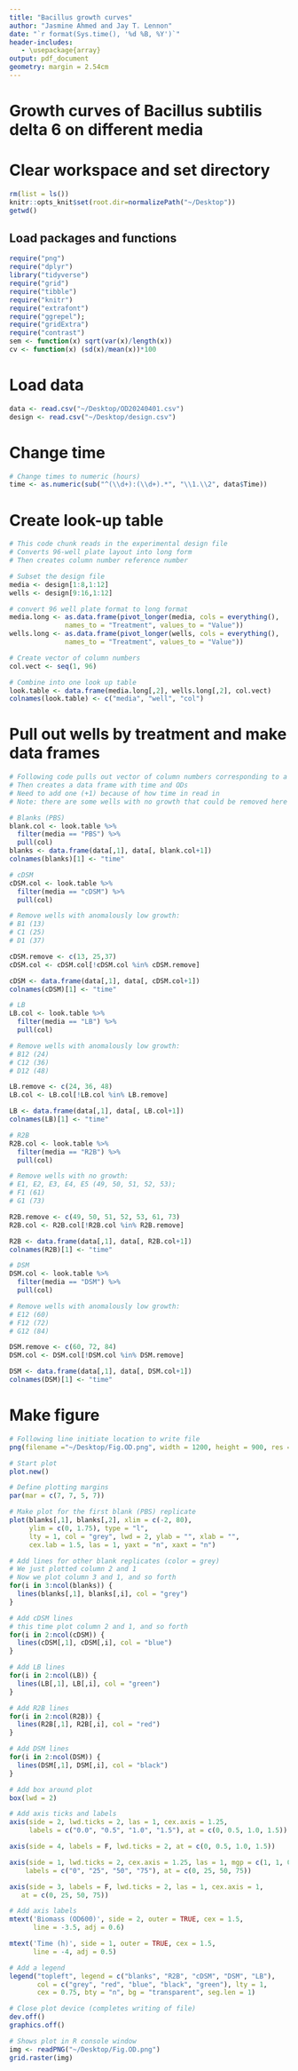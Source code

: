 ```yaml
---
title: "Bacillus growth curves"
author: "Jasmine Ahmed and Jay T. Lennon"
date: "`r format(Sys.time(), '%d %B, %Y')`"
header-includes:
   - \usepackage{array}
output: pdf_document
geometry: margin = 2.54cm
---
```


# Growth curves of Bacillus subtilis delta 6 on different media

# Clear workspace and set directory

```r
rm(list = ls())
knitr::opts_knit$set(root.dir=normalizePath("~/Desktop"))
getwd()
```

## Load packages and functions

```r
require("png")
require("dplyr")
library("tidyverse")
require("grid")
require("tibble")
require("knitr")
require("extrafont")
require("ggrepel");
require("gridExtra")
require("contrast")
sem <- function(x) sqrt(var(x)/length(x))
cv <- function(x) (sd(x)/mean(x))*100
```

# Load data

```r
data <- read.csv("~/Desktop/OD20240401.csv")
design <- read.csv("~/Desktop/design.csv")
```

# Change time

```r
# Change times to numeric (hours)
time <- as.numeric(sub("^(\\d+):(\\d+).*", "\\1.\\2", data$Time))
```

# Create look-up table

```r
# This code chunk reads in the experimental design file
# Converts 96-well plate layout into long form
# Then creates column number reference number

# Subset the design file
media <- design[1:8,1:12]
wells <- design[9:16,1:12]

# convert 96 well plate format to long format
media.long <- as.data.frame(pivot_longer(media, cols = everything(), 
              names_to = "Treatment", values_to = "Value"))
wells.long <- as.data.frame(pivot_longer(wells, cols = everything(), 
              names_to = "Treatment", values_to = "Value"))

# Create vector of column numbers
col.vect <- seq(1, 96)

# Combine into one look up table
look.table <- data.frame(media.long[,2], wells.long[,2], col.vect)
colnames(look.table) <- c("media", "well", "col")
```


# Pull out wells by treatment and make data frames

```r
# Following code pulls out vector of column numbers corresponding to a medium
# Then creates a data frame with time and ODs
# Need to add one (+1) because of how time in read in
# Note: there are some wells with no growth that could be removed here

# Blanks (PBS)
blank.col <- look.table %>%
  filter(media == "PBS") %>%
  pull(col)
blanks <- data.frame(data[,1], data[, blank.col+1])
colnames(blanks)[1] <- "time"

# cDSM
cDSM.col <- look.table %>%
  filter(media == "cDSM") %>%
  pull(col)

# Remove wells with anomalously low growth: 
# B1 (13)
# C1 (25)
# D1 (37)

cDSM.remove <- c(13, 25,37)
cDSM.col <- cDSM.col[!cDSM.col %in% cDSM.remove]

cDSM <- data.frame(data[,1], data[, cDSM.col+1])
colnames(cDSM)[1] <- "time"

# LB
LB.col <- look.table %>%
  filter(media == "LB") %>%
  pull(col)

# Remove wells with anomalously low growth: 
# B12 (24)
# C12 (36)
# D12 (48)

LB.remove <- c(24, 36, 48)
LB.col <- LB.col[!LB.col %in% LB.remove]

LB <- data.frame(data[,1], data[, LB.col+1])
colnames(LB)[1] <- "time"

# R2B
R2B.col <- look.table %>%
  filter(media == "R2B") %>%
  pull(col)

# Remove wells with no growth: 
# E1, E2, E3, E4, E5 (49, 50, 51, 52, 53); 
# F1 (61)
# G1 (73)

R2B.remove <- c(49, 50, 51, 52, 53, 61, 73)
R2B.col <- R2B.col[!R2B.col %in% R2B.remove]

R2B <- data.frame(data[,1], data[, R2B.col+1])
colnames(R2B)[1] <- "time"

# DSM
DSM.col <- look.table %>%
  filter(media == "DSM") %>%
  pull(col)

# Remove wells with anomalously low growth: 
# E12 (60)
# F12 (72)
# G12 (84)

DSM.remove <- c(60, 72, 84)
DSM.col <- DSM.col[!DSM.col %in% DSM.remove]

DSM <- data.frame(data[,1], data[, DSM.col+1])
colnames(DSM)[1] <- "time"
```


# Make figure

```r

# Following line initiate location to write file
png(filename ="~/Desktop/Fig.OD.png", width = 1200, height = 900, res = 96 * 2) 

# Start plot 
plot.new()

# Define plotting margins
par(mar = c(7, 7, 5, 7))

# Make plot for the first blank (PBS) replicate
plot(blanks[,1], blanks[,2], xlim = c(-2, 80), 
     ylim = c(0, 1.75), type = "l", 
     lty = 1, col = "grey", lwd = 2, ylab = "", xlab = "", 
     cex.lab = 1.5, las = 1, yaxt = "n", xaxt = "n")

# Add lines for other blank replicates (color = grey)
# We just plotted column 2 and 1
# Now we plot column 3 and 1, and so forth
for(i in 3:ncol(blanks)) {
  lines(blanks[,1], blanks[,i], col = "grey")  
}

# Add cDSM lines
# this time plot column 2 and 1, and so forth
for(i in 2:ncol(cDSM)) {
  lines(cDSM[,1], cDSM[,i], col = "blue")  
}

# Add LB lines
for(i in 2:ncol(LB)) {
  lines(LB[,1], LB[,i], col = "green")  
}

# Add R2B lines
for(i in 2:ncol(R2B)) {
  lines(R2B[,1], R2B[,i], col = "red")  
}

# Add DSM lines
for(i in 2:ncol(DSM)) {
  lines(DSM[,1], DSM[,i], col = "black")  
}

# Add box around plot
box(lwd = 2)

# Add axis ticks and labels
axis(side = 2, lwd.ticks = 2, las = 1, cex.axis = 1.25, 
     labels = c("0.0", "0.5", "1.0", "1.5"), at = c(0, 0.5, 1.0, 1.5))

axis(side = 4, labels = F, lwd.ticks = 2, at = c(0, 0.5, 1.0, 1.5))

axis(side = 1, lwd.ticks = 2, cex.axis = 1.25, las = 1, mgp = c(1, 1, 0),
    labels = c("0", "25", "50", "75"), at = c(0, 25, 50, 75))

axis(side = 3, labels = F, lwd.ticks = 2, las = 1, cex.axis = 1, 
   at = c(0, 25, 50, 75))

# Add axis labels
mtext('Biomass (OD600)', side = 2, outer = TRUE, cex = 1.5, 
      line = -3.5, adj = 0.6)

mtext('Time (h)', side = 1, outer = TRUE, cex = 1.5, 
      line = -4, adj = 0.5)

# Add a legend
legend("topleft", legend = c("blanks", "R2B", "cDSM", "DSM", "LB"), 
       col = c("grey", "red", "blue", "black", "green"), lty = 1, 
       cex = 0.75, bty = "n", bg = "transparent", seg.len = 1)

# Close plot device (completes writing of file)
dev.off()
graphics.off()

# Shows plot in R console window
img <- readPNG("~/Desktop/Fig.OD.png")
grid.raster(img)
```